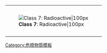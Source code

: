 {| cellspacing="0" style="height: 100px; border: solid {{{bordercolor|black}}} 1px; color: black; background: {{{color1|white}}};" width=99%
|-
| rowspan=2 style="padding: 2pt; height: 100px; background: {{{color2|white}}};" | [[Image:HAZMAT Class 7 Radioactive.png|'''Class 7''': Radioactive|100px]]
|-
| align=center | {{{text|'''7'''：二級放射性物質}}}
|}<noinclude>
[[Category:危險物質模板]]
</noinclude>